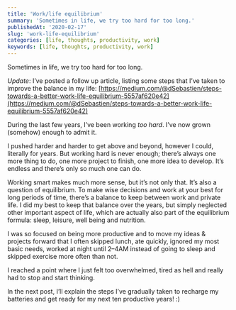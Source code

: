 ```yaml
---
title: 'Work/life equilibrium'
summary: 'Sometimes in life, we try too hard for too long.'
publishedAt: '2020-02-17'
slug: 'work-life-equilibrium'
categories: [life, thoughts, productivity, work]
keywords: [life, thoughts, productivity, work]
---
```


Sometimes in life, we try too hard for too long.

*Update*: I’ve posted a follow up article, listing some steps that I’ve taken to improve the balance in my life: [https://medium.com/@dSebastien/steps-towards-a-better-work-life-equilibrium-5557af620e42](https://medium.com/@dSebastien/steps-towards-a-better-work-life-equilibrium-5557af620e42)

During the last few years, I’ve been working _too hard_. I’ve now grown (somehow) enough to admit it.

I pushed harder and harder to get above and beyond, however I could, literally for years. But working hard is never enough; there’s always one more thing to do, one more project to finish, one more idea to develop. It’s endless and there’s only so much one can do.

Working smart makes much more sense, but it’s not only that. It’s also a question of equilibrium. To make wise decisions and work at your best for long periods of time, there’s a balance to keep between work and private life. I did my best to keep that balance over the years, but simply neglected other important aspect of life, which are actually also part of the equilibrium formula: sleep, leisure, well being and nutrition.

I was so focused on being more productive and to move my ideas & projects forward that I often skipped lunch, ate quickly, ignored my most basic needs, worked at night until 2–4AM instead of going to sleep and skipped exercise more often than not.

I reached a point where I just felt too overwhelmed, tired as hell and really had to stop and start thinking.

In the next post, I’ll explain the steps I’ve gradually taken to recharge my batteries and get ready for my next ten productive years! :)

<BlogPostSignature />

